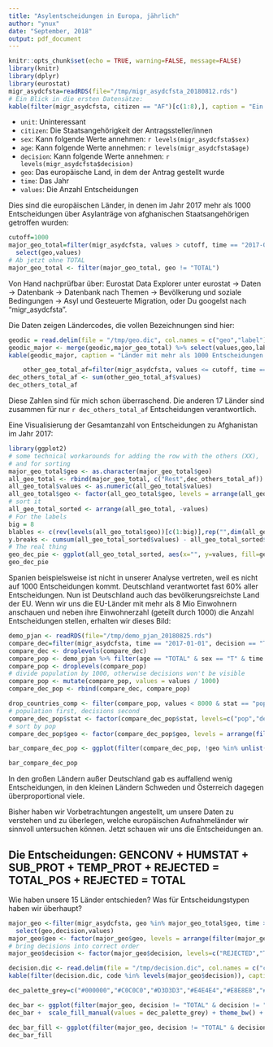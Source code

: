 ```yaml
---
title: "Asylentscheidungen in Europa, jährlich"
author: "ynux"
date: "September, 2018"
output: pdf_document
---
```


```r
knitr::opts_chunk$set(echo = TRUE, warning=FALSE, message=FALSE)
library(knitr)
library(dplyr)
library(eurostat)
migr_asydcfsta=readRDS(file="/tmp/migr_asydcfsta_20180812.rds")
# Ein Blick in die ersten Datensätze:
kable(filter(migr_asydcfsta, citizen == "AF")[c(1:8),], caption = "Ein paar Zeilen aus dem Datensatz, zum Herkunftsland Afhganistan")
```
 
* `unit`: Uninteressant
* `citizen`: Die Staatsangehörigkeit der Antragssteller/innen
* `sex`: Kann folgende Werte annehmen: `r levels(migr_asydcfsta$sex)`
* `age`: Kann folgende Werte annehmen: `r levels(migr_asydcfsta$age)`
* `decision`: Kann folgende Werte annehmen: `r levels(migr_asydcfsta$decision)`
* `geo`: Das europäische Land, in dem der Antrag gestellt wurde
* `time`: Das Jahr
* `values`: Die Anzahl Entscheidungen

Dies sind die europäischen Länder, in denen im Jahr 2017 mehr als 1000 Entscheidungen über Asylanträge von afghanischen Staatsangehörigen getroffen wurden:

```r
cutoff=1000
major_geo_total=filter(migr_asydcfsta, values > cutoff, time == "2017-01-01", decision == "TOTAL", sex == "T", age == "TOTAL", citizen == "AF", geo != "EU28") %>% 
  select(geo,values) 
# Ab jetzt ohne TOTAL
major_geo_total <- filter(major_geo_total, geo != "TOTAL")

```
Von Hand nachprüfbar über: Eurostat Data Explorer unter eurostat -> Daten -> Datenbank -> Datenbank nach Themen -> Bevölkerung und soziale Bedingungen -> Asyl und Gesteuerte Migration, oder Du googelst nach "migr_asydcfsta".

Die Daten zeigen Ländercodes, die vollen Bezeichnungen sind hier:

```r
geodic = read.delim(file = "/tmp/geo.dic", col.names = c("geo","label"))
geodic_major <- merge(geodic,major_geo_total) %>% select(values,geo,label) %>% arrange(-values)
kable(geodic_major, caption = "Länder mit mehr als 1000 Entscheidungen zu Asylanträgen aus Afghanistan")


```

```r
    other_geo_total_af=filter(migr_asydcfsta, values <= cutoff, time == "2017-01-01", decision == "TOTAL", sex == "T", age == "TOTAL", citizen == "AF", geo != "EU28", geo != "TOTAL") %>%  arrange(desc(values))
dec_others_total_af <- sum(other_geo_total_af$values)
dec_others_total_af
```
Diese Zahlen sind für mich schon überraschend. Die anderen 17 Länder sind zusammen für nur `r dec_others_total_af` Entscheidungen verantwortlich.

Eine Visualisierung der Gesamtanzahl von Entscheidungen zu Afghanistan im Jahr 2017:

```r
library(ggplot2)
# some technical workarounds for adding the row with the others (XX),
# and for sorting
major_geo_total$geo <- as.character(major_geo_total$geo)
all_geo_total <- rbind(major_geo_total, c("Rest",dec_others_total_af))
all_geo_total$values <- as.numeric(all_geo_total$values) 
all_geo_total$geo <- factor(all_geo_total$geo, levels = arrange(all_geo_total, values)$geo)
# sort it
all_geo_total_sorted <- arrange(all_geo_total, -values)
# For the labels
big = 8
blables <- c(rev(levels(all_geo_total$geo))[c(1:big)],rep("",dim(all_geo_total)[1]-big))
y.breaks <- cumsum(all_geo_total_sorted$values) - all_geo_total_sorted$values/2
# The real thing
geo_dec_pie <- ggplot(all_geo_total_sorted, aes(x="", y=values, fill=geo)) + geom_col(colour = "black") + coord_polar("y") + scale_fill_grey(start = 0.4, end = 0.9) + ggtitle ("Entscheidungen über Asyl, Afghanistan, 2017", subtitle = "EU-Länder; \"Rest\" ist die Summe aller Länder mit < 1000 Entscheidungen") + scale_y_continuous(labels=blables, breaks = y.breaks) + theme_bw() + theme(axis.title=element_blank()) 
geo_dec_pie
```

Spanien beispielsweise ist nicht in unserer Analyse vertreten, weil es nicht auf 1000 Entscheidungen kommt. Deutschland verantwortet fast 60% aller Entscheidungen. Nun ist Deutschland auch das bevölkerungsreichste Land der EU. Wenn wir uns die EU-Länder mit mehr als 8 Mio Einwohnern anschauen und neben ihre Einwohnerzahl (geteilt durch 1000) die Anzahl Entscheidungen stellen, erhalten wir dieses Bild:

```r
demo_pjan <- readRDS(file="/tmp/demo_pjan_20180825.rds")
compare_dec=filter(migr_asydcfsta, time == "2017-01-01", decision == "TOTAL", sex == "T", age == "TOTAL", citizen == "AF", geo != "EU28", geo != "TOTAL") %>% select(geo, values) %>% mutate( stat = "dec")
compare_dec <- droplevels(compare_dec)
compare_pop <- demo_pjan %>% filter(age == "TOTAL" & sex == "T" & time == "2017-01-01" & geo %in% levels(compare_dec$geo)) %>% select(geo, values) %>% mutate( stat = "pop")
compare_pop <- droplevels(compare_pop)
# divide population by 1000, otherwise decisions won't be visible
compare_pop <- mutate(compare_pop, values = values / 1000)
compare_dec_pop <- rbind(compare_dec, compare_pop)

drop_countries_comp <- filter(compare_pop, values < 8000 & stat == "pop") %>% select(geo)
# population first, decisions second
compare_dec_pop$stat <- factor(compare_dec_pop$stat, levels=c("pop","dec"))
# sort by pop 
compare_dec_pop$geo <- factor(compare_dec_pop$geo, levels = arrange(filter(compare_dec_pop, stat == "pop"), desc(values))$geo)

bar_compare_dec_pop <- ggplot(filter(compare_dec_pop, !geo %in% unlist(drop_countries_comp)),  aes(x=geo, y=values, fill=stat)) + geom_bar(stat="identity", position="dodge") +  ggtitle("Vergleich von Bevölkerung in Tsd zu Asylentscheidungen", subtitle=" zu Afghanistan, 2017; EU Länder mit mehr als 8 Mio Einwohnern") + theme_bw() + theme(legend.position="bottom") + scale_fill_grey(start = 0.4, end = 0.7)

bar_compare_dec_pop 
```

In den großen Ländern außer Deutschland gab es auffallend wenig Entscheidungen, in den kleinen Ländern Schweden und Österreich dagegen überproportional viele. 

Bisher haben wir Vorbetrachtungen angestellt, um unsere Daten zu verstehen und zu überlegen, welche europäischen Aufnahmeländer wir sinnvoll untersuchen können. Jetzt schauen wir uns die Entscheidungen an.

## Die Entscheidungen: GENCONV + HUMSTAT + SUB_PROT + TEMP_PROT + REJECTED = TOTAL_POS + REJECTED = TOTAL

Wie haben unsere 15 Länder entschieden? Was für Entscheidungstypen haben wir überhaupt?

```r
major_geo <-filter(migr_asydcfsta, geo %in% major_geo_total$geo, time >= "2017-01-01", sex == "T", age == "TOTAL", citizen == "AF", geo != "EU28", geo != "TOTAL") %>% 
  select(geo,decision,values) 
major_geo$geo <- factor(major_geo$geo, levels = arrange(filter(major_geo, decision == "TOTAL"), desc(values))$geo)
# bring decisions into correct order
major_geo$decision <- factor(major_geo$decision, levels=c("REJECTED","TEMP_PROT","HUMSTAT","SUB_PROT","GENCONV","TOTAL_POS","TOTAL"))

```


```r
decision.dic <- read.delim(file = "/tmp/decision.dic", col.names = c("code","label"))
kable(filter(decision.dic, code %in% levels(major_geo$decision)), caption = "Entscheidungscodes")
```

```r
dec_palette_grey=c("#000000","#C0C0C0","#D3D3D3","#E4E4E4","#E8E8E8","#C8C8C8","#808080")

dec_bar <- ggplot(filter(major_geo, decision != "TOTAL" & decision != "TOTAL_POS")) + geom_col(aes(x=geo, y=values, fill=decision)) 
dec_bar +  scale_fill_manual(values = dec_palette_grey) + theme_bw() + theme(legend.position="bottom") + ggtitle("Entscheidungen über Asylanträge aus Afghanistan 2017", subtitle = "in absoluten Zahlen")
```

```r
dec_bar_fill <- ggplot(filter(major_geo, decision != "TOTAL" & decision != "TOTAL_POS")) + geom_col(aes(x=geo, y=values, fill=decision), position="fill") + scale_fill_grey() + theme_bw() + theme(legend.position="bottom") + ggtitle("Entscheidungen über Asylanträge aus Afghanistan 2017", subtitle = "in Prozent")
dec_bar_fill
```



